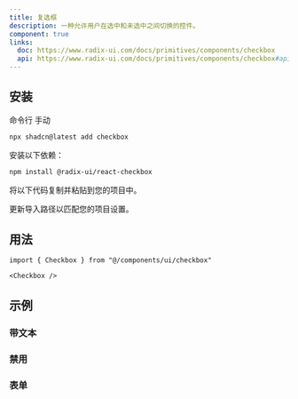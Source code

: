 ```yaml
---
title: 复选框
description: 一种允许用户在选中和未选中之间切换的控件。
component: true
links:
  doc: https://www.radix-ui.com/docs/primitives/components/checkbox
  api: https://www.radix-ui.com/docs/primitives/components/checkbox#api-reference
---
```


<ComponentPreview name="checkbox-demo" description="一个复选框" />

## 安装

<CodeTabs>

<TabsList>
  <TabsTrigger value="cli">命令行</TabsTrigger>
  <TabsTrigger value="manual">手动</TabsTrigger>
</TabsList>
<TabsContent value="cli">

```bash
npx shadcn@latest add checkbox
```

</TabsContent>

<TabsContent value="manual">

<Steps>

<Step>安装以下依赖：</Step>

```bash
npm install @radix-ui/react-checkbox
```

<Step>将以下代码复制并粘贴到您的项目中。</Step>

<ComponentSource name="checkbox" />

<Step>更新导入路径以匹配您的项目设置。</Step>

</Steps>

</TabsContent>

</CodeTabs>

## 用法

```tsx
import { Checkbox } from "@/components/ui/checkbox"
```

```tsx
<Checkbox />
```

## 示例

### 带文本

<ComponentPreview
  name="checkbox-with-text"
  description="带标签和描述的复选框."
/>

### 禁用

<ComponentPreview name="checkbox-disabled" description="一个禁用的复选框" />

### 表单

<ComponentPreview name="checkbox-form-single" />

<ComponentPreview name="checkbox-form-multiple" />
